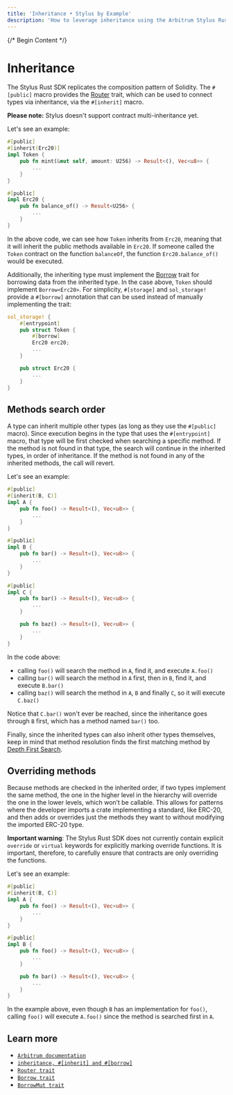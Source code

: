 ```yaml
---
title: 'Inheritance • Stylus by Example'
description: 'How to leverage inheritance using the Arbitrum Stylus Rust SDK.'
---
```


{/* Begin Content */}

# Inheritance

The Stylus Rust SDK replicates the composition pattern of Solidity. The `#[public]` macro provides the [Router](https://docs.rs/stylus-sdk/latest/stylus_sdk/abi/trait.Router.html) trait, which can be used to connect types via inheritance, via the `#[inherit]` macro.

**Please note:** Stylus doesn't support contract multi-inheritance yet.

Let's see an example:


<NotForProductionBannerPartial />

```rust
#[public]
#[inherit(Erc20)]
impl Token {
    pub fn mint(&mut self, amount: U256) -> Result<(), Vec<u8>> {
        ...
    }
}

#[public]
impl Erc20 {
    pub fn balance_of() -> Result<U256> {
        ...
    }
}
```

In the above code, we can see how `Token` inherits from `Erc20`, meaning that it will inherit the public methods available in `Erc20`. If someone called the `Token` contract on the function `balanceOf`, the function `Erc20.balance_of()` would be executed.

Additionally, the inheriting type must implement the [Borrow](https://doc.rust-lang.org/core/borrow/trait.Borrow.html) trait for borrowing data from the inherited type. In the case above, `Token` should implement `Borrow<Erc20>`. For simplicity, `#[storage]` and `sol_storage!` provide a `#[borrow]` annotation that can be used instead of manually implementing the trait:

```rust
sol_storage! {
    #[entrypoint]
    pub struct Token {
        #[borrow]
        Erc20 erc20;
        ...
    }

    pub struct Erc20 {
        ...
    }
}
```

## Methods search order

A type can inherit multiple other types (as long as they use the `#[public]` macro). Since execution begins in the type that uses the `#[entrypoint]` macro, that type will be first checked when searching a specific method. If the method is not found in that type, the search will continue in the inherited types, in order of inheritance. If the method is not found in any of the inherited methods, the call will revert.

Let's see an example:

```rust
#[public]
#[inherit(B, C)]
impl A {
    pub fn foo() -> Result<(), Vec<u8>> {
        ...
    }
}

#[public]
impl B {
    pub fn bar() -> Result<(), Vec<u8>> {
        ...
    }
}

#[public]
impl C {
    pub fn bar() -> Result<(), Vec<u8>> {
        ...
    }

    pub fn baz() -> Result<(), Vec<u8>> {
        ...
    }
}
```

In the code above:

- calling `foo()` will search the method in `A`, find it, and execute `A.foo()`
- calling `bar()` will search the method in `A` first, then in `B`, find it, and execute `B.bar()`
- calling `baz()` will search the method in `A`, `B` and finally `C`, so it will execute `C.baz()`

Notice that `C.bar()` won't ever be reached, since the inheritance goes through `B` first, which has a method named `bar()` too.

Finally, since the inherited types can also inherit other types themselves, keep in mind that method resolution finds the first matching method by [Depth First Search](https://en.wikipedia.org/wiki/Depth-first_search).

## Overriding methods

Because methods are checked in the inherited order, if two types implement the same method, the one in the higher level in the hierarchy will override the one in the lower levels, which won’t be callable. This allows for patterns where the developer imports a crate implementing a standard, like ERC-20, and then adds or overrides just the methods they want to without modifying the imported ERC-20 type.

**Important warning**: The Stylus Rust SDK does not currently contain explicit `override` or `virtual` keywords for explicitly marking override functions. It is important, therefore, to carefully ensure that contracts are only overriding the functions.

Let's see an example:

```rust
#[public]
#[inherit(B, C)]
impl A {
    pub fn foo() -> Result<(), Vec<u8>> {
        ...
    }
}

#[public]
impl B {
    pub fn foo() -> Result<(), Vec<u8>> {
        ...
    }

    pub fn bar() -> Result<(), Vec<u8>> {
        ...
    }
}
```

In the example above, even though `B` has an implementation for `foo()`, calling `foo()` will execute `A.foo()` since the method is searched first in `A`.

## Learn more

- [`Arbitrum documentation`](https://docs.arbitrum.io/stylus/reference/rust-sdk-guide#inheritance-inherit-and-borrow)
- [`inheritance, #[inherit] and #[borrow]`](https://docs.rs/stylus-sdk/latest/stylus_sdk/prelude/attr.public.html#inheritance-inherit-and-borrow)
- [`Router trait`](https://docs.rs/stylus-sdk/latest/stylus_sdk/abi/trait.Router.html)
- [`Borrow trait`](https://doc.rust-lang.org/core/borrow/trait.Borrow.html)
- [`BorrowMut trait`](https://doc.rust-lang.org/core/borrow/trait.BorrowMut.html)
